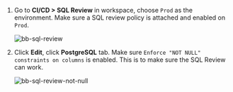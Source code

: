 1. Go to **CI/CD > SQL Review** in workspace, choose `Prod` as the environment. Make sure a SQL review policy is attached and enabled on `Prod`.

   ![bb-sql-review](/content/docs/tutorials/share/bb-sql-review.webp)

1. Click **Edit**, click **PostgreSQL** tab. Make sure `Enforce "NOT NULL" constraints on columns` is enabled. This is to make sure the SQL Review can work.

   ![bb-sql-review-not-null](/content/docs/tutorials/share/bb-sql-review-not-null.webp)
